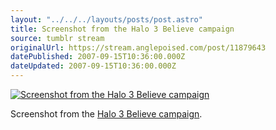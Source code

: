 ```yaml
---
layout: "../../../layouts/posts/post.astro"
title: Screenshot from the Halo 3 Believe campaign
source: tumblr stream
originalUrl: https://stream.anglepoised.com/post/11879643
datePublished: 2007-09-15T10:36:00.000Z
dateUpdated: 2007-09-15T10:36:00.000Z
---
```


[![Screenshot from the Halo 3 Believe campaign](/images/notes/11879643.jpg)](http://www.microsoft.com/games/967BF37A-255B-1611-6E3A/images/wallpaper/diorama/halo3_diorama_1111.jpg)

Screenshot from the [Halo 3 Believe campaign](http://halo3.com/believe/test/shell.html).
